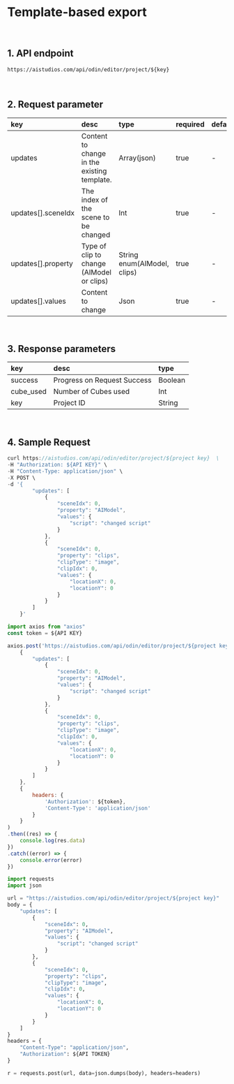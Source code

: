 # Template-based export


<br/>

## 1. API endpoint

```http
https://aistudios.com/api/odin/editor/project/${key}
```

<br/>

## 2. Request parameter

|key|desc|type|required|default|
|:---|:---|:---|:---|:---|
|updates|Content to change in the existing template.|Array(json)|true|-|
|updates[].sceneIdx|The index of the scene to be changed|Int|true|-|
|updates[].property|Type of clip to change (AIModel or clips)|String enum(AIModel, clips)|true|-|
|updates[].values|Content to change|Json|true|-|

<br/>

## 3. Response parameters

|key|desc|type|
|:---|:---|:---|
|success|Progress on Request Success|Boolean|
|cube_used|Number of Cubes used|Int|
|key|Project ID|String|

<br/>


## 4. Sample Request


<Tabs>
<TabItem value="curl" label="cURL">

```js
curl https://aistudios.com/api/odin/editor/project/${project key}  \
-H "Authorization: ${API KEY}" \
-H "Content-Type: application/json" \
-X POST \
-d '{
        "updates": [
            {
                "sceneIdx": 0,
                "property": "AIModel",
                "values": {
                    "script": "changed script"
                }
            },
            {
                "sceneIdx": 0,
                "property": "clips",
                "clipType": "image",
                "clipIdx": 0,
                "values": {
                    "locationX": 0,
                    "locationY": 0
                }
            }
        ]
    }'
```

</TabItem>
<TabItem value="js" label="Node.js">

```js
import axios from "axios" 
const token = ${API KEY}

axios.post('https://aistudios.com/api/odin/editor/project/${project key}', 
    {
        "updates": [
            {
                "sceneIdx": 0,
                "property": "AIModel",
                "values": {
                    "script": "changed script"
                }
            },
            {
                "sceneIdx": 0,
                "property": "clips",
                "clipType": "image",
                "clipIdx": 0,
                "values": {
                    "locationX": 0,
                    "locationY": 0
                }
            }
        ]
    },
    {
        headers: {
            'Authorization': ${token},
            'Content-Type': 'application/json'
        }
    }
)
.then((res) => {
    console.log(res.data)
})
.catch((error) => {
    console.error(error)
})
```

</TabItem>
<TabItem value="py" label="Python">

```py
import requests
import json

url = "https://aistudios.com/api/odin/editor/project/${project key}"
body = {
    "updates": [
        {
            "sceneIdx": 0,
            "property": "AIModel",
            "values": {
                "script": "changed script"
            }
        },
        {
            "sceneIdx": 0,
            "property": "clips",
            "clipType": "image",
            "clipIdx": 0,
            "values": {
                "locationX": 0,
                "locationY": 0
            }
        }
    ]
}
headers = {
    "Content-Type": "application/json",
    "Authorization": ${API TOKEN}
}

r = requests.post(url, data=json.dumps(body), headers=headers)
```

</TabItem>
</Tabs>
